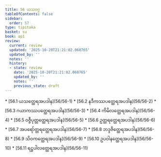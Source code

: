 ```yaml
---
title: 56 ယသဝဂ္ဂ
tableOfContents: false
sidebar:
  order: 57
type: tipitaka
basket: su
book: ap1
review:
  current: review
  updated: '2025-10-20T21:21:02.060765'
  updated_by: ''
  notes: ''
  history:
  - state: review
    date: '2025-10-20T21:21:02.060765'
    updated_by: ''
    notes: ''
    previous_state: draft
---
```



<DynamicBreadcrumb />


<ReviewStatus review={frontmatter.review} showDetails={true} />

<HypothesisAnnotation frontmatter={frontmatter} />



<TableOfContents book="ap1" section="56">
* [56.1 ယသတ္ထေရအပဒါန](56/56-1)
* [56.2 နဒီကဿပတ္ထေရအပဒါန](56/56-2)
* [56.3 ဂယာကဿပတ္ထေရအပဒါန](56/56-3)
* [56.4 ကိမိလတ္ထေရအပဒါန](56/56-4)
* [56.5 ဝဇ္ဇီပုတ္တတ္ထေရအပဒါန](56/56-5)
* [56.6 ဥတ္တရတ္ထေရအပဒါန](56/56-6)
* [56.7 အပရော်တ္တရတ္ထေရအပဒါန](56/56-7)
* [56.8 ဘဒ္ဒဇိတ္ထေရအပဒါန](56/56-8)
* [56.9 သိဝကတ္ထေရအပဒါန](56/56-9)
* [56.10 ဥပဝါနတ္ထေရအပဒါန](56/56-10)
* [56.11 ရဋ္ဌပါလတ္ထေရအပဒါန](56/56-11)
</TableOfContents>